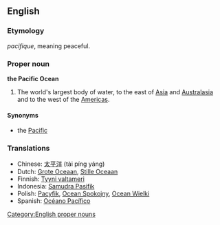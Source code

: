 ==English==

===Etymology===
{{F.}} ''pacifique'', meaning peaceful.

{{wikipedia}}
===Proper noun===
'''the Pacific Ocean'''

#The world's largest body of water, to the east of [[Asia]] and [[Australasia]] and to the west of the [[America]]s.

====Synonyms====
*the [[Pacific]]

===Translations===
*Chinese: [[太平洋]] (tài píng yáng)
*Dutch: [[Grote Oceaan]], [[Stille Oceaan]]
*Finnish: [[Tyyni valtameri]]
*Indonesia: [[Samudra Pasifik]]
*Polish: [[Pacyfik]], [[Ocean Spokojny]], [[Ocean Wielki]]
*Spanish: [[Océano Pacífico]]

[[Category:English proper nouns]]